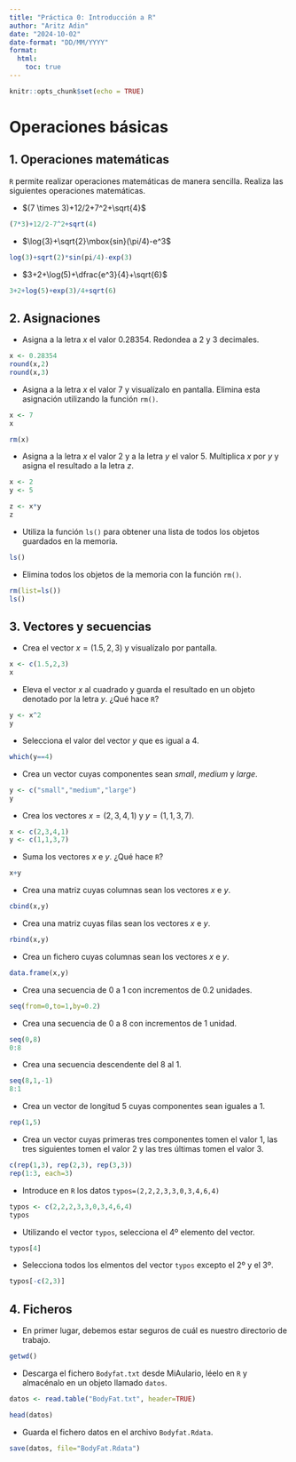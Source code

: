 ```yaml
---
title: "Práctica 0: Introducción a R"
author: "Aritz Adin"
date: "2024-10-02"
date-format: "DD/MM/YYYY"
format:
  html:
    toc: true
---
```


```r
knitr::opts_chunk$set(echo = TRUE)  
```

# Operaciones básicas

## 1. Operaciones matemáticas

`R` permite realizar operaciones matemáticas de manera sencilla. Realiza las siguientes operaciones matemáticas.

-   $(7 \times 3)+12/2+7^2+\sqrt{4}$

```r
(7*3)+12/2-7^2+sqrt(4)
```

-   $\log{3}+\sqrt{2}\mbox{sin}(\pi/4)-e^3$

```r
log(3)+sqrt(2)*sin(pi/4)-exp(3)
```

-   $3+2+\log(5)+\dfrac{e^3}{4}+\sqrt{6}$

```r
3+2+log(5)+exp(3)/4+sqrt(6)
```

## 2. Asignaciones

-   Asigna a la letra $x$ el valor 0.28354. Redondea a 2 y 3 decimales.

```r
x <- 0.28354
round(x,2)
round(x,3)
```

-   Asigna a la letra $x$ el valor 7 y visualízalo en pantalla. Elimina esta asignación utilizando la función `rm()`.

```r
x <- 7
x

rm(x)
```

-   Asigna a la letra $x$ el valor 2 y a la letra $y$ el valor 5. Multiplica $x$ por $y$ y asigna el resultado a la letra $z$.

```r
x <- 2
y <- 5

z <- x*y
z
```

-   Utiliza la función `ls()` para obtener una lista de todos los objetos guardados en la memoria.

```r
ls()
```

-   Elimina todos los objetos de la memoria con la función `rm()`.

```r
rm(list=ls())
ls()
```

## 3. Vectores y secuencias

-   Crea el vector $x=(1.5,2,3)$ y visualízalo por pantalla.

```r
x <- c(1.5,2,3)
x
```

-   Eleva el vector $x$ al cuadrado y guarda el resultado en un objeto denotado por la letra $y$. ¿Qué hace `R`?

```r
y <- x^2
y
```

-   Selecciona el valor del vector $y$ que es igual a 4.

```r
which(y==4)
```

-   Crea un vector cuyas componentes sean *small*, *medium* y *large*.

```r
y <- c("small","medium","large")
y
```

-   Crea los vectores $x=(2,3,4,1)$ y $y=(1,1,3,7)$.

```r
x <- c(2,3,4,1)
y <- c(1,1,3,7)
```

-   Suma los vectores $x$ e $y$. ¿Qué hace `R`?

```r
x+y
```

-   Crea una matriz cuyas columnas sean los vectores $x$ e $y$.

```r
cbind(x,y)
```

-   Crea una matriz cuyas filas sean los vectores $x$ e $y$.

```r
rbind(x,y)
```

-   Crea un fichero cuyas columnas sean los vectores $x$ e $y$.

```r
data.frame(x,y)
```

-   Crea una secuencia de 0 a 1 con incrementos de 0.2 unidades.

```r
seq(from=0,to=1,by=0.2)
```

-   Crea una secuencia de 0 a 8 con incrementos de 1 unidad.

```r
seq(0,8)
0:8
```

-   Crea una secuencia descendente del 8 al 1.

```r
seq(8,1,-1)
8:1
```

-   Crea un vector de longitud 5 cuyas componentes sean iguales a 1.

```r
rep(1,5)
```

-   Crea un vector cuyas primeras tres componentes tomen el valor 1, las tres siguientes tomen el valor 2 y las tres últimas tomen el valor 3.

```r
c(rep(1,3), rep(2,3), rep(3,3))
rep(1:3, each=3)
```

-   Introduce en `R` los datos `typos=(2,2,2,3,3,0,3,4,6,4)`

```r
typos <- c(2,2,2,3,3,0,3,4,6,4)
typos
```

-   Utilizando el vector `typos`, selecciona el 4º elemento del vector.

```r
typos[4]
```

-   Selecciona todos los elmentos del vector `typos` excepto el 2º y el 3º.

```r
typos[-c(2,3)]
```

## 4. Ficheros

-   En primer lugar, debemos estar seguros de cuál es nuestro directorio de trabajo.

```r
getwd()
```

-   Descarga el fichero `Bodyfat.txt` desde MiAulario, léelo en `R` y almacénalo en un objeto llamado `datos`.

```r
datos <- read.table("BodyFat.txt", header=TRUE)

head(datos)
```

-   Guarda el fichero datos en el archivo `Bodyfat.Rdata`.

```r
save(datos, file="BodyFat.Rdata")
```

